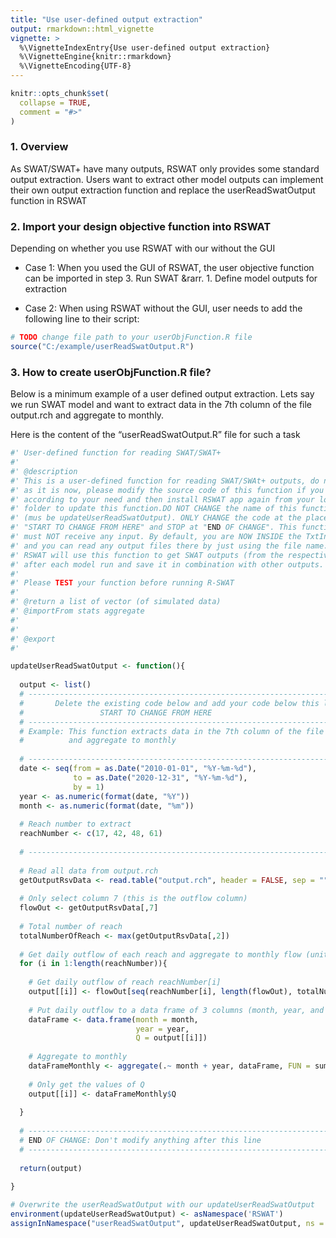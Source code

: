 ```yaml
---
title: "Use user-defined output extraction"
output: rmarkdown::html_vignette
vignette: >
  %\VignetteIndexEntry{Use user-defined output extraction}
  %\VignetteEngine{knitr::rmarkdown}
  %\VignetteEncoding{UTF-8}
---
```


```r
knitr::opts_chunk$set(
  collapse = TRUE,
  comment = "#>"
)
```

### 1. Overview
As SWAT/SWAT+ have many outputs, RSWAT only provides some standard output extraction. Users want to extract other model outputs can implement their own output extraction function and replace the userReadSwatOutput function in RSWAT

### 2. Import your design objective function into RSWAT
Depending on whether you use RSWAT with our without the GUI

* Case 1: When you used the GUI of RSWAT, the user objective function can be imported in step 3. Run SWAT  &rarr. 1. Define model outputs for extraction

* Case 2: When using RSWAT without the GUI, user needs to add the following line to their script:
 
```r
# TODO change file path to your userObjFunction.R file
source("C:/example/userReadSwatOutput.R")
```

### 3. How to create userObjFunction.R file?

Below is a minimum example of a user defined output extraction. Lets say we run SWAT model and want to extract data in the 7th column of the file  output.rch and aggregate to monthly.

Here is the content of the "userReadSwatOutput.R" file for such a task

```r

#' User-defined function for reading SWAT/SWAT+
#'
#' @description
#' This is a user-defined function for reading SWAT/SWAt+ outputs, do not use
#' as it is now, please modify the source code of this function if you use
#' according to your need and then install RSWAT app again from your local
#' folder to update this function.DO NOT CHANGE the name of this function
#' (mus be updateUserReadSwatOutput). ONLY CHANGE the code at the place where indicates
#' "START TO CHANGE FROM HERE" and STOP at "END OF CHANGE". This functions
#' must NOT receive any input. By default, you are NOW INSIDE the TxtInOut folder
#' and you can read any output files there by just using the file name.
#' RSWAT will use this function to get SWAT outputs (from the respective core)
#' after each model run and save it in combination with other outputs.
#'
#' Please TEST your function before running R-SWAT
#'
#' @return a list of vector (of simulated data)
#' @importFrom stats aggregate
#'
#'
#' @export
#'

updateUserReadSwatOutput <- function(){
  
  output <- list()
  # -------------------------------------------------------------------------#
  #       Delete the existing code below and add your code below this line   #
  #                 START TO CHANGE FROM HERE                                #
  # -------------------------------------------------------------------------#
  # Example: This function extracts data in the 7th column of the file  output.rch
  #          and aggregate to monthly
  
  # --------------------------------------------------------------------------
  date <- seq(from = as.Date("2010-01-01", "%Y-%m-%d"),
              to = as.Date("2020-12-31", "%Y-%m-%d"),
              by = 1)
  year <- as.numeric(format(date, "%Y"))
  month <- as.numeric(format(date, "%m"))
  
  # Reach number to extract
  reachNumber <- c(17, 42, 48, 61)
  
  # --------------------------------------------------------------------------
  
  # Read all data from output.rch
  getOutputRsvData <- read.table("output.rch", header = FALSE, sep = "", skip = 9)
  
  # Only select column 7 (this is the outflow column)
  flowOut <- getOutputRsvData[,7]
  
  # Total number of reach
  totalNumberOfReach <- max(getOutputRsvData[,2])
  
  # Get daily outflow of each reach and aggregate to monthly flow (unit m3/month)
  for (i in 1:length(reachNumber)){
    
    # Get daily outflow of reach reachNumber[i]
    output[[i]] <- flowOut[seq(reachNumber[i], length(flowOut), totalNumberOfReach)]
    
    # Put daily outflow to a data frame of 3 columns (month, year, and daily Q)
    dataFrame <- data.frame(month = month,
                            year = year,
                            Q = output[[i]])
    
    # Aggregate to monthly
    dataFrameMonthly <- aggregate(.~ month + year, dataFrame, FUN = sum)
    
    # Only get the values of Q
    output[[i]] <- dataFrameMonthly$Q
    
  }
  
  # ----------------------------------------------------------------------------
  # END OF CHANGE: Don't modify anything after this line
  # ----------------------------------------------------------------------------
  
  return(output)
  
}

# Overwrite the userReadSwatOutput with our updateUserReadSwatOutput
environment(updateUserReadSwatOutput) <- asNamespace('RSWAT')
assignInNamespace("userReadSwatOutput", updateUserReadSwatOutput, ns = "RSWAT")

```




